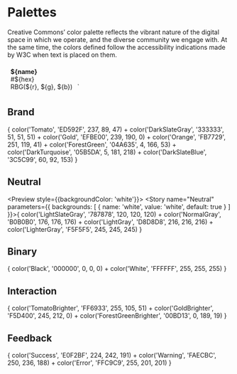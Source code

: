 
<Meta title="Color" />

# Palettes

Creative Commons’ color palette reflects the vibrant nature of the digital space in which we operate, and the diverse
community we engage with. At the same time, the colors defined follow the accessibility indications made by W3C when
text is placed on them.

  <style>
    .color {
      display: inline-block;
      margin: 0.5em;
    }
    .box-${hex} {
      border-radius: 0.25em;
      width: 10em;
      height: 5em;
      background-color: #${hex};
    }
  </style>
  <div class="color">
    <div class="box-${hex}">
    </div>
    <strong>${name}</strong><br/>
    #${hex}<br/>
    RBG(${r}, ${g}, ${b})
  </div>
`

## Brand

<Preview>
  <Story name="Brand">{
    color('Tomato', 'ED592F', 237, 89, 47) +
    color('DarkSlateGray', '333333', 51, 51, 51) +
    color('Gold', 'EFBE00', 239, 190, 0) +
    color('Orange', 'FB7729', 251, 119, 41) +
    color('ForestGreen', '04A635', 4, 166, 53) +
    color('DarkTurquoise', '05B5DA', 5, 181, 218) +
    color('DarkSlateBlue', '3C5C99', 60, 92, 153)
  }</Story>
</Preview>

## Neutral

<Preview style={{backgroundColor: 'white'}}>
  <Story name="Neutral" parameters={{
    backgrounds: [
      { name: 'white', value: 'white', default: true }
    ]
  }}>{
    color('LightSlateGray', '787878', 120, 120, 120) +
    color('NormalGray', 'B0B0B0', 176, 176, 176) +
    color('LightGray', 'D8D8D8', 216, 216, 216) +
    color('LighterGray', 'F5F5F5', 245, 245, 245)
  }</Story>
</Preview>

## Binary

<Preview>
  <Story name="Binary">{
    color('Black', '000000', 0, 0, 0) +
    color('White', 'FFFFFF', 255, 255, 255)
  }</Story>
</Preview>

## Interaction

<Preview>
  <Story name="Interaction">{
    color('TomatoBrighter', 'FF6933', 255, 105, 51) +
    color('GoldBrighter', 'F5D400', 245, 212, 0) +
    color('ForestGreenBrighter', '00BD13', 0, 189, 19)
  }</Story>
</Preview>

## Feedback

<Preview>
  <Story name="Feedback">{
    color('Success', 'E0F2BF', 224, 242, 191) +
    color('Warning', 'FAECBC', 250, 236, 188) +
    color('Error', 'FFC9C9', 255, 201, 201)
  }</Story>
</Preview>
